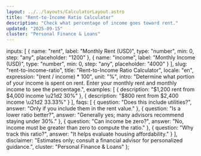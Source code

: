 ```yaml
---
layout: ../../layouts/CalculatorLayout.astro
title: "Rent-to-Income Ratio Calculator"
description: "Check what percentage of income goes toward rent."
updated: "2025-09-15"
cluster: "Personal Finance & Loans"
---
```



  inputs: [
    {
      name: "rent",
      label: "Monthly Rent (USD)",
      type: "number",
      min: 0,
      step: "any",
      placeholder: "1200"
    },
    {
      name: "income",
      label: "Monthly Income (USD)",
      type: "number",
      min: 0,
      step: "any",
      placeholder: "4000"
    }
  ],
  slug: "rent-to-income-ratio",
  title: "Rent-to-Income Ratio Calculator",
  locale: "en",
  expression: "(rent / income) * 100",
  unit: "%",
  intro: "Determine what portion of your income is spent on rent. Enter your monthly rent and monthly income to see the percentage.",
  examples: [
    { description: "$1,200 rent from $4,000 income \u21d2 30%" },
    { description: "$800 rent from $2,400 income \u21d2 33.33%" }
  ],
  faqs: [
    { question: "Does this include utilities?", answer: "Only if you include them in the rent value." },
    { question: "Is a lower ratio better?", answer: "Generally yes; many advisors recommend staying under 30%." },
    { question: "Can income be zero?", answer: "No, income must be greater than zero to compute the ratio." },
    { question: "Why track this ratio?", answer: "It helps evaluate housing affordability." }
  ],
  disclaimer: "Estimates only; consult a financial advisor for personalized guidance.",
  cluster: "Personal Finance & Loans"
};

<Calculator schema={schema} />

